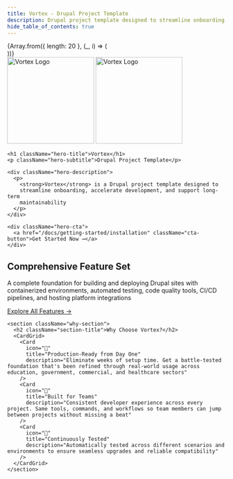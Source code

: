 ```yaml
---
title: Vortex - Drupal Project Template
description: Drupal project template designed to streamline onboarding, accelerate development, and support long-term maintainability.
hide_table_of_contents: true
---
```



<div className="hero-container">
  <div className="particles">
    {Array.from({ length: 20 }, (_, i) => (
      <div
        key={i}
        className="particle"
        style={{
          left: `${Math.random() * 100}%`,
          animationDelay: `${i * 0.5}s`,
          animationDuration: `${6 + Math.random() * 2}s`,
        }}
      />
    ))}
  </div>
  <div className="orb1" />
  <div className="orb2" />

  <div className="hero-content">
    <div className="logo-container">
      <picture>
        <img width="200" src="/img/logo-vortex-light.svg#gh-dark-mode-only" alt="Vortex Logo"/>
        <img width="200" src="/img/logo-vortex-dark.svg#gh-light-mode-only" alt="Vortex Logo"/>
      </picture>
    </div>

    <h1 className="hero-title">Vortex</h1>
    <p className="hero-subtitle">Drupal Project Template</p>

    <div className="hero-description">
      <p>
        <strong>Vortex</strong> is a Drupal project template designed to
        streamline onboarding, accelerate development, and support long-term
        maintainability
      </p>
    </div>

    <div className="hero-cta">
      <a href="/docs/getting-started/installation" className="cta-button">Get Started Now →</a>
    </div>
  </div>
</div>

<div className="full-width-section">
  <div className="content-container">
    <h2 className="section-title">Comprehensive Feature Set</h2>
    <p style={{ textAlign: 'center', fontSize: '1.25rem', color: '#4a5568', marginBottom: '3rem', maxWidth: '800px', margin: '0 auto 3rem' }}>
      A complete foundation for building and deploying Drupal sites with containerized environments,
      automated testing, code quality tools, CI/CD pipelines, and hosting platform integrations
    </p>
    <CardGrid>
      <Card
        icon="💧"
        title="Drupal"
        description="Pre-configured Composer project with modern Drupal 11, optimized settings, module & theme scaffolds, and admin modules"
        link="/features#drupal-foundation"
      />
      <Card
        icon="☁️"
        title="Hosting"
        description="Integrations with cloud hosting providers including Acquia and Lagoon with database syncing, deployment workflows, and preview environments"
        link="/features#hosting-integrations"
      />
      <Card
        icon="🏗️"
        title="Continuous Integration"
        description="Continuous integration pipelines with multi-provider CI/CD using GitHub Actions and CircleCI, containerized environments, and automated testing"
        link="/features#continuous-integration"
      />
      <Card
        icon="💻"
        title="Local Development"
        description="Containerized development environment with Docker Compose stack, Ahoy commands, Nginx, PHP, MariaDB, Solr, Valkey, ClamAV, and Xdebug support"
        link="/features#local-development"
      />
      <Card
        icon="🛠️"
        title="Tools"
        description="Code quality and testing tools including PHPCS, PHPStan, PHPUnit, Behat, and more - all pre-configured and ready to use"
        link="/features#quality-tools"
      />
      <Card
        icon="⚙️"
        title="Workflow"
        description="Useful workflows and automation including standardized deployment workflows, notifications, and automated dependency updates with Renovate"
        link="/features#workflow-automation"
      />
    </CardGrid>
    <div className="features-link">
      <a href="/features" className="secondary-button">Explore All Features →</a>
    </div>

    <section className="why-section">
      <h2 className="section-title">Why Choose Vortex?</h2>
      <CardGrid>
        <Card
          icon="🚀"
          title="Production-Ready from Day One"
          description="Eliminate weeks of setup time. Get a battle-tested foundation that's been refined through real-world usage across education, government, commercial, and healthcare sectors"
        />
        <Card
          icon="🎯"
          title="Built for Teams"
          description="Consistent developer experience across every project. Same tools, commands, and workflows so team members can jump between projects without missing a beat"
        />
        <Card
          icon="🔄"
          title="Continuously Tested"
          description="Automatically tested across different scenarios and environments to ensure seamless upgrades and reliable compatibility"
        />
      </CardGrid>
    </section>
  </div>
</div>
